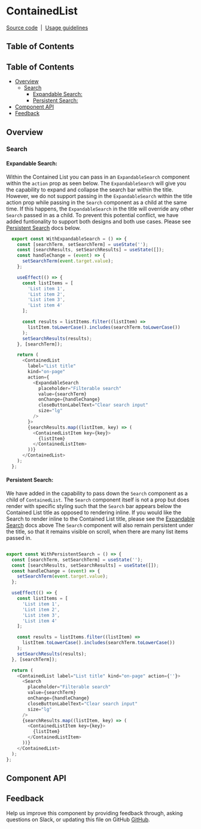 
# ContainedList

[Source code](https://github.com/carbon-design-system/carbon/tree/main/packages/react/src/components/ContainedList)
&nbsp;|&nbsp;
[Usage guidelines](https://carbondesignsystem.com/components/contained-list/usage/)

## Table of Contents

<!-- START doctoc generated TOC please keep comment here to allow auto update -->
<!-- DON'T EDIT THIS SECTION, INSTEAD RE-RUN doctoc TO UPDATE -->
## Table of Contents

- [Overview](#overview)
  - [Search](#search)
    - [Expandable Search:](#expandable-search)
    - [Persistent Search:](#persistent-search)
- [Component API](#component-api)
- [Feedback](#feedback)

<!-- END doctoc generated TOC please keep comment here to allow auto update -->

## Overview

<Preview>
  <Story id="components-containedlist--default" />
</Preview>

### Search

#### Expandable Search: 
Within the Contained List you can pass in an `ExpandableSearch` component within the `action` prop as seen below. 
The `ExpandableSearch` will give you the capability to expand and collapse the search bar within the title. 
However, we do not support passing in the `ExpandableSearch` within the title action prop while passing in the `Search` component 
as a child at the same time. If this happens, the `ExpandableSearch` in the title will override any other `Search` passed in as a child. 
To prevent this potential conflict, we have added funtionality to support both designs and both use cases. Please see [Persistent Search](#persistent-search) docs below. 

```js
  export const WithExpandableSearch = () => {
    const [searchTerm, setSearchTerm] = useState('');
    const [searchResults, setSearchResults] = useState([]);
    const handleChange = (event) => {
      setSearchTerm(event.target.value);
    };

    useEffect(() => {
      const listItems = [
        'List item 1',
        'List item 2',
        'List item 3',
        'List item 4'
      ];

      const results = listItems.filter((listItem) =>
        listItem.toLowerCase().includes(searchTerm.toLowerCase())
      );
      setSearchResults(results);
    }, [searchTerm]);

    return (
      <ContainedList
        label="List title"
        kind="on-page"
        action={
          <ExpandableSearch
            placeholder="Filterable search"
            value={searchTerm}
            onChange={handleChange}
            closeButtonLabelText="Clear search input"
            size="lg"
          />
        }>
        {searchResults.map((listItem, key) => (
          <ContainedListItem key={key}>
            {listItem}
          </ContainedListItem>
        ))}
      </ContainedList>
    );
  };
```
<Preview>
  <Story id="components-containedlist--with-expandable-search" />
</Preview>

#### Persistent Search: 
We have added in the capability to pass down the `Search` component as a child of `ContainedList`.
The `Search` component itself is not a prop but does render with specific styling such that the `Search` bar appears below the Contained List title as opposed to rendering inline.
If you would like the Search to render inline to the Contained List title, please see the [Expandable Search](#expandable-search) docs above 
The `Search` component will also remain persistent under the title, so that it remains visible on scroll, when there are many list items passed in. 

```js

export const WithPersistentSearch = () => {
  const [searchTerm, setSearchTerm] = useState('');
  const [searchResults, setSearchResults] = useState([]);
  const handleChange = (event) => {
    setSearchTerm(event.target.value);
  };

  useEffect(() => {
    const listItems = [
      'List item 1',
      'List item 2',
      'List item 3',
      'List item 4'
    ];

    const results = listItems.filter((listItem) =>
      listItem.toLowerCase().includes(searchTerm.toLowerCase())
    );
    setSearchResults(results);
  }, [searchTerm]);

  return (
    <ContainedList label="List title" kind="on-page" action={''}>
      <Search
        placeholder="Filterable search"
        value={searchTerm}
        onChange={handleChange}
        closeButtonLabelText="Clear search input"
        size="lg"
      />
      {searchResults.map((listItem, key) => (
        <ContainedListItem key={key}>
          {listItem}
        </ContainedListItem>
      ))}
    </ContainedList>
  );
};

```

<Preview>
  <Story id="components-containedlist--with-persistent-search" />
</Preview>

## Component API

<Props />

## Feedback

Help us improve this component by providing feedback through, asking questions
on Slack, or updating this file on GitHub
[GitHub](https://github.com/carbon-design-system/carbon/edit/main/packages/react/src/components/ContainedList/ContainedList.mdx).
